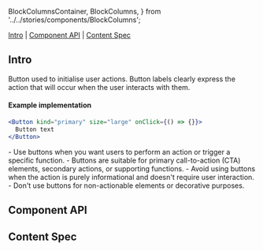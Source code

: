   BlockColumnsContainer,
  BlockColumns,
} from '../../stories/components/BlockColumns';

<Meta of={ButtonStories} />

<Title>Button</Title>

[Intro](#Intro) | [Component API](#ComponentAPI) | [Content Spec](#ContentSpec)

## Intro <a id="Intro" />

Button used to initialise user actions. Button labels clearly express the action that will occur when the user interacts with them.

<Canvas of={ButtonStories.Default} sourceState="none" />

#### Example implementation

```jsx
<Button kind="primary" size="large" onClick={() => {}}>
  Button text
</Button>
```

<BlockColumnsContainer>
  <BlockColumns label="When to Use">
    - Use buttons when you want users to perform an action or trigger a specific
    function. - Buttons are suitable for primary call-to-action (CTA) elements,
    secondary actions, or supporting functions.
  </BlockColumns>
  <BlockColumns isNegative label="When Not to Use">
    - Avoid using buttons when the action is purely informational and doesn't
    require user interaction. - Don't use buttons for non-actionable elements or
    decorative purposes.
  </BlockColumns>
</BlockColumnsContainer>

## Component API <a id="ComponentAPI" />

<ArgsTable />

## Content Spec <a id="ContentSpec" />

<Figma
  showLink
  height="100%"
  url="https://www.figma.com/file/9FDwjR8lYvincseDkKypC4/Component-Documentations?type=design&node-id=613-36946&mode=dev"
/>
